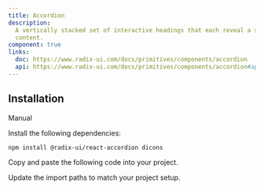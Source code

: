 ```yaml
---
title: Accordion
description:
  A vertically stacked set of interactive headings that each reveal a section of
  content.
component: true
links:
  doc: https://www.radix-ui.com/docs/primitives/components/accordion
  api: https://www.radix-ui.com/docs/primitives/components/accordion#api-reference
---
```


<ComponentPreview
  name="accordion-01"
  description="An accordion with three items"
/>

## Installation

<Tabs defaultValue="manual">

<TabsList>
  <TabsTrigger value="manual">Manual</TabsTrigger>
</TabsList>

<TabsContent value="manual">

<Steps>

<Step>Install the following dependencies:</Step>

```bash
npm install @radix-ui/react-accordion dicons
```

<Step>Copy and paste the following code into your project.</Step>

<ComponentSource name="accordion" />

<Step>Update the import paths to match your project setup.</Step>

</Steps>

</TabsContent>

</Tabs>

<ComponentPreview
  name="accordion-02"
  description="An accordion with three items"
/>
